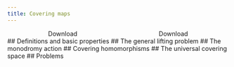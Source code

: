 ```yaml
---
title: Covering maps
---
```


<div style='display: flex; justify-content: space-around;'>
	<LinkButton target="_blank" href="/notes/tex/introduction-to-topological-manifolds/covering-maps.pdf" variant="secondary" icon="document" >Download</LinkButton>
	<LinkButton target="_blank" href="/notes/tex/introduction-to-topological-manifolds/master.pdf" variant="primary" icon="open-book" >Download</LinkButton>
</div>
## Definitions and basic properties
## The general lifting problem
## The monodromy action
## Covering homomorphisms
## The universal covering space
## Problems

